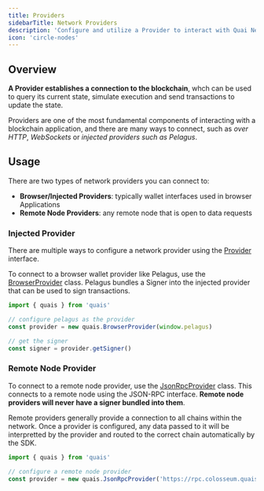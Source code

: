 ```yaml
---
title: Providers
sidebarTitle: Network Providers
description: 'Configure and utilize a Provider to interact with Quai Network.'
icon: 'circle-nodes'
---
```


## Overview

**A Provider establishes a connection to the blockchain**, whch can be used to query its current state, simulate execution and send transactions to update the state.

Providers are one of the most fundamental components of interacting with a blockchain application, and there are many ways to connect, such as _over HTTP_, _WebSockets_ or _injected providers such as Pelagus_.

## Usage

There are two types of network providers you can connect to:
- **Browser/Injected Providers**: typically wallet interfaces used in browser Applications
- **Remote Node Providers**: any remote node that is open to data requests


### Injected Provider

There are multiple ways to configure a network provider using the [Provider](/sdk/content/interfaces/Provider) interface.

To connect to a browser wallet provider like Pelagus, use the [BrowserProvider](/sdk/content/classes/BrowserProvider) class. Pelagus bundles a Signer into the injected provider that can be used to sign transactions.

```js
import { quais } from 'quais'

// configure pelagus as the provider
const provider = new quais.BrowserProvider(window.pelagus)

// get the signer
const signer = provider.getSigner()
```

### Remote Node Provider

To connect to a remote node provider, use the [JsonRpcProvider](/sdk/content/classes/JsonRpcProvider) class. This connects to a remote node using the JSON-RPC interface. **Remote node providers will never have a signer bundled into them**.

Remote providers generally provide a connection to all chains within the network. Once a provider is configured, any data passed to it will be interpretted by the provider and routed to the correct chain automatically by the SDK.

```js
import { quais } from 'quais'

// configure a remote node provider
const provider = new quais.JsonRpcProvider('https://rpc.colosseum.quaiscan.io')
```